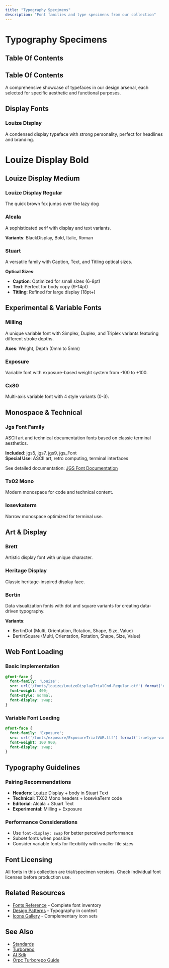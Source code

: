 ```yaml
---
title: "Typography Specimens"
description: "Font families and type specimens from our collection"
---
```


# Typography Specimens

## Table Of Contents

<!-- Generated placeholder; add anchors as needed -->

## Table Of Contents

<!-- Generated placeholder; add anchors as needed -->

A comprehensive showcase of typefaces in our design arsenal, each selected for specific aesthetic and functional purposes.

## Display Fonts

### Louize Display
A condensed display typeface with strong personality, perfect for headlines and branding.

<div className="type-specimen" style={{ marginTop: '2rem', marginBottom: '3rem' }}>
  <h1 style={{ fontFamily: 'LouizeDisplayTrialCnd-Bold', fontSize: '4rem', lineHeight: 1.1 }}>Louize Display Bold</h1>
  <h2 style={{ fontFamily: 'LouizeDisplayTrialCnd-Medium', fontSize: '3rem', lineHeight: 1.2 }}>Louize Display Medium</h2>
  <h3 style={{ fontFamily: 'LouizeDisplayTrialCnd-Regular', fontSize: '2.5rem', lineHeight: 1.2 }}>Louize Display Regular</h3>
  <p style={{ fontFamily: 'LouizeDisplayTrialCnd-Regular', fontSize: '1.5rem', marginTop: '1rem' }}>
    The quick brown fox jumps over the lazy dog
  </p>
</div>

### Alcala
A sophisticated serif with display and text variants.

**Variants**: BlackDisplay, Bold, Italic, Roman

### Stuart
A versatile family with Caption, Text, and Titling optical sizes.

**Optical Sizes**:
- **Caption**: Optimized for small sizes (6-8pt)
- **Text**: Perfect for body copy (9-14pt)  
- **Titling**: Refined for large display (18pt+)

## Experimental & Variable Fonts

### Milling
A unique variable font with Simplex, Duplex, and Triplex variants featuring different stroke depths.

**Axes**: Weight, Depth (0mm to 5mm)

### Exposure
Variable font with exposure-based weight system from -100 to +100.

### Cx80
Multi-axis variable font with 4 style variants (0-3).

## Monospace & Technical

### Jgs Font Family
ASCII art and technical documentation fonts based on classic terminal aesthetics.

**Included**: jgs5, jgs7, jgs9, jgs_Font  
**Special Use**: ASCII art, retro computing, terminal interfaces

See detailed documentation: [JGS Font Documentation](/design/fonts/jgs)

### Tx02 Mono
Modern monospace for code and technical content.

### Iosevkaterm
Narrow monospace optimized for terminal use.

## Art & Display

### Brett
Artistic display font with unique character.

### Heritage Display
Classic heritage-inspired display face.

### Bertin
Data visualization fonts with dot and square variants for creating data-driven typography.

**Variants**:
- BertinDot (Multi, Orientation, Rotation, Shape, Size, Value)
- BertinSquare (Multi, Orientation, Rotation, Shape, Size, Value)

## Web Font Loading

### Basic Implementation
```css
@font-face {
  font-family: 'Louize';
  src: url('/fonts/louize/LouizeDisplayTrialCnd-Regular.otf') format('opentype');
  font-weight: 400;
  font-style: normal;
  font-display: swap;
}
```

### Variable Font Loading
```css
@font-face {
  font-family: 'Exposure';
  src: url('/fonts/exposure/ExposureTrialVAR.ttf') format('truetype-variations');
  font-weight: 100 900;
  font-display: swap;
}
```

## Typography Guidelines

### Pairing Recommendations
- **Headers**: Louize Display + body in Stuart Text
- **Technical**: TX02 Mono headers + IosevkaTerm code
- **Editorial**: Alcala + Stuart Text
- **Experimental**: Milling + Exposure

### Performance Considerations
- Use `font-display: swap` for better perceived performance
- Subset fonts when possible
- Consider variable fonts for flexibility with smaller file sizes

## Font Licensing
All fonts in this collection are trial/specimen versions. Check individual font licenses before production use.

## Related Resources
- [Fonts Reference](/design/fonts-reference) - Complete font inventory
- [Design Patterns](/design/design-patterns) - Typography in context
- [Icons Gallery](/design/icons) - Complementary icon sets

## See Also

- [Standards](/architecture/standards)
- [Turborepo](/tools/stack/turborepo)
- [AI Sdk](/tools/stack/ai-sdk)
- [Orpc Turborepo Guide](/tools/integrations/orpc-turborepo-guide)
